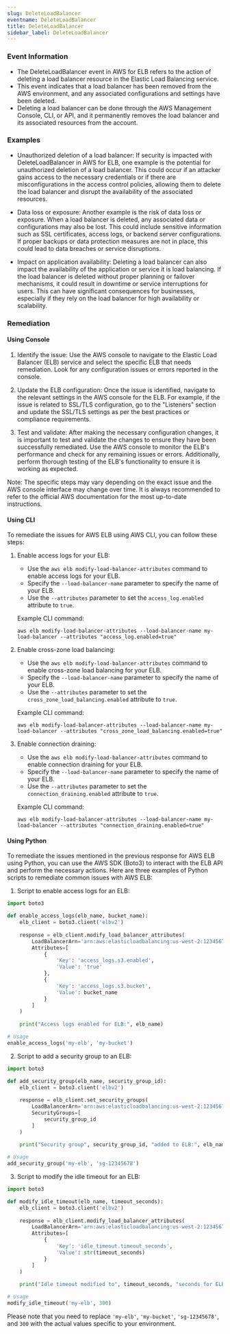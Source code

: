 ```yaml
--- 
slug: DeleteLoadBalancer
eventname: DeleteLoadBalancer
title: DeleteLoadBalancer
sidebar_label: DeleteLoadBalancer
---
```

                       
### Event Information

- The DeleteLoadBalancer event in AWS for ELB refers to the action of deleting a load balancer resource in the Elastic Load Balancing service.
- This event indicates that a load balancer has been removed from the AWS environment, and any associated configurations and settings have been deleted.
- Deleting a load balancer can be done through the AWS Management Console, CLI, or API, and it permanently removes the load balancer and its associated resources from the account.


### Examples

- Unauthorized deletion of a load balancer: If security is impacted with DeleteLoadBalancer in AWS for ELB, one example is the potential for unauthorized deletion of a load balancer. This could occur if an attacker gains access to the necessary credentials or if there are misconfigurations in the access control policies, allowing them to delete the load balancer and disrupt the availability of the associated resources.

- Data loss or exposure: Another example is the risk of data loss or exposure. When a load balancer is deleted, any associated data or configurations may also be lost. This could include sensitive information such as SSL certificates, access logs, or backend server configurations. If proper backups or data protection measures are not in place, this could lead to data breaches or service disruptions.

- Impact on application availability: Deleting a load balancer can also impact the availability of the application or service it is load balancing. If the load balancer is deleted without proper planning or failover mechanisms, it could result in downtime or service interruptions for users. This can have significant consequences for businesses, especially if they rely on the load balancer for high availability or scalability.

### Remediation

#### Using Console

1. Identify the issue: Use the AWS console to navigate to the Elastic Load Balancer (ELB) service and select the specific ELB that needs remediation. Look for any configuration issues or errors reported in the console.

2. Update the ELB configuration: Once the issue is identified, navigate to the relevant settings in the AWS console for the ELB. For example, if the issue is related to SSL/TLS configuration, go to the "Listeners" section and update the SSL/TLS settings as per the best practices or compliance requirements.

3. Test and validate: After making the necessary configuration changes, it is important to test and validate the changes to ensure they have been successfully remediated. Use the AWS console to monitor the ELB's performance and check for any remaining issues or errors. Additionally, perform thorough testing of the ELB's functionality to ensure it is working as expected.

Note: The specific steps may vary depending on the exact issue and the AWS console interface may change over time. It is always recommended to refer to the official AWS documentation for the most up-to-date instructions.

#### Using CLI

To remediate the issues for AWS ELB using AWS CLI, you can follow these steps:

1. Enable access logs for your ELB:
   - Use the `aws elb modify-load-balancer-attributes` command to enable access logs for your ELB.
   - Specify the `--load-balancer-name` parameter to specify the name of your ELB.
   - Use the `--attributes` parameter to set the `access_log.enabled` attribute to `true`.

   Example CLI command:
   ```
   aws elb modify-load-balancer-attributes --load-balancer-name my-load-balancer --attributes "access_log.enabled=true"
   ```

2. Enable cross-zone load balancing:
   - Use the `aws elb modify-load-balancer-attributes` command to enable cross-zone load balancing for your ELB.
   - Specify the `--load-balancer-name` parameter to specify the name of your ELB.
   - Use the `--attributes` parameter to set the `cross_zone_load_balancing.enabled` attribute to `true`.

   Example CLI command:
   ```
   aws elb modify-load-balancer-attributes --load-balancer-name my-load-balancer --attributes "cross_zone_load_balancing.enabled=true"
   ```

3. Enable connection draining:
   - Use the `aws elb modify-load-balancer-attributes` command to enable connection draining for your ELB.
   - Specify the `--load-balancer-name` parameter to specify the name of your ELB.
   - Use the `--attributes` parameter to set the `connection_draining.enabled` attribute to `true`.

   Example CLI command:
   ```
   aws elb modify-load-balancer-attributes --load-balancer-name my-load-balancer --attributes "connection_draining.enabled=true"
   ```

#### Using Python

To remediate the issues mentioned in the previous response for AWS ELB using Python, you can use the AWS SDK (Boto3) to interact with the ELB API and perform the necessary actions. Here are three examples of Python scripts to remediate common issues with AWS ELB:

1. Script to enable access logs for an ELB:
```python
import boto3

def enable_access_logs(elb_name, bucket_name):
    elb_client = boto3.client('elbv2')
    
    response = elb_client.modify_load_balancer_attributes(
        LoadBalancerArn='arn:aws:elasticloadbalancing:us-west-2:123456789012:loadbalancer/app/' + elb_name + '/1234567890abcdef',
        Attributes=[
            {
                'Key': 'access_logs.s3.enabled',
                'Value': 'true'
            },
            {
                'Key': 'access_logs.s3.bucket',
                'Value': bucket_name
            }
        ]
    )
    
    print("Access logs enabled for ELB:", elb_name)

# Usage
enable_access_logs('my-elb', 'my-bucket')
```

2. Script to add a security group to an ELB:
```python
import boto3

def add_security_group(elb_name, security_group_id):
    elb_client = boto3.client('elbv2')
    
    response = elb_client.set_security_groups(
        LoadBalancerArn='arn:aws:elasticloadbalancing:us-west-2:123456789012:loadbalancer/app/' + elb_name + '/1234567890abcdef',
        SecurityGroups=[
            security_group_id
        ]
    )
    
    print("Security group", security_group_id, "added to ELB:", elb_name)

# Usage
add_security_group('my-elb', 'sg-12345678')
```

3. Script to modify the idle timeout for an ELB:
```python
import boto3

def modify_idle_timeout(elb_name, timeout_seconds):
    elb_client = boto3.client('elbv2')
    
    response = elb_client.modify_load_balancer_attributes(
        LoadBalancerArn='arn:aws:elasticloadbalancing:us-west-2:123456789012:loadbalancer/app/' + elb_name + '/1234567890abcdef',
        Attributes=[
            {
                'Key': 'idle_timeout.timeout_seconds',
                'Value': str(timeout_seconds)
            }
        ]
    )
    
    print("Idle timeout modified to", timeout_seconds, "seconds for ELB:", elb_name)

# Usage
modify_idle_timeout('my-elb', 300)
```

Please note that you need to replace `'my-elb'`, `'my-bucket'`, `'sg-12345678'`, and `300` with the actual values specific to your environment.


 